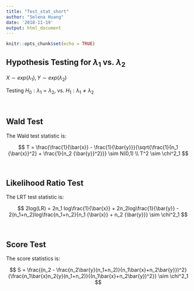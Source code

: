 ```yaml
---
title: "Test_stat_short"
author: "Selena Huang"
date: '2018-11-19'
output: html_document
---
```


```r
knitr::opts_chunk$set(echo = TRUE)
```

## Hypothesis Testing for $\lambda_1$ vs. $\lambda_2$

$X \sim exp (\lambda_1), Y \sim exp(\lambda_2)$ 

Testing $H_0: \lambda_1 = \lambda_2$, vs. $H_1: \lambda_1 \neq \lambda_2$

<br>

## Wald Test 

The Wald test statistic is:

$$
T = \frac{\frac{1}{\bar{x}} - \frac{1}{\bar{y}}}{\sqrt{\frac{1}{n_1 {\bar{x}}^2} + \frac{1}{n_2 {\bar{y}}^2}}} \sim N(0,1) \\
T^2 \sim \chi^2_1
$$

<br>

## Likelihood Ratio Test

The LRT test statistic is:

$$
2log(LR) = 2n_1 log\frac{1}{\bar{x}} + 2n_2log\frac{1}{\bar{y}} - 2(n_1+n_2)log\frac{n_1+n_2}{n_1 {\bar{x}} + n_2 {\bar{y}}} \sim \chi^2_1
$$

<br>

## Score Test

The score statistics is:

$$
S = \frac{(n_2 - \frac{n_2\bar{y}(n_1+n_2)}{n_1\bar{x}+n_2\bar{y}})^2}{\frac{n_1\bar{x}n_2{y}(n_1+n_2)}{(n_1\bar{x}+n_2\bar{y})^2}} \sim \chi^2_1
$$